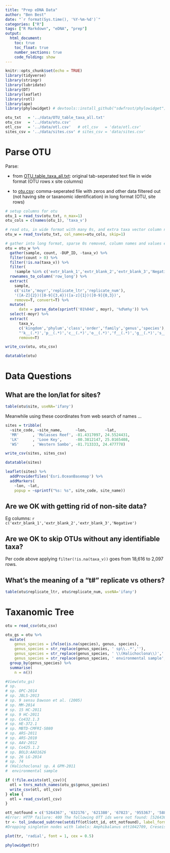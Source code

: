 ```yaml
---
title: "Prep eDNA Data"
author: "Ben Best"
date: "`r format(Sys.time(), '%Y-%m-%d')`"
categories: ["R"]
tags: ["R Markdown", "eDNA", "prep"]
output:
  html_document:
    toc: true
    toc_float: true
    number_sections: true
    code_folding: show
---
```


```r
knitr::opts_chunk$set(echo = TRUE)
library(tidyverse)
library(stringr)
library(lubridate)
library(DT)
library(leaflet)
library(rotl)
library(ape)
library(phylowidget) # devtools::install_github("sdwfrost/phylowidget")

otu_txt   = '../data/OTU_table_taxa_all.txt'
otu_csv   = '../data/otu.csv'
otl_csv   = '../data/otl.csv'   # otl_csv   = 'data/otl.csv'
sites_csv = '../data/sites.csv' # sites_csv = 'data/sites.csv'
```

# Parse OTU

Parse:

- from [OTU_table_taxa_all.txt](https://github.com/marinebon/edna-vis/blob/master/data/OTU_table_taxa_all.txt): original tab-seperated text file in wide format (OTU rows x site columns)

- to [otu.csv](https://github.com/marinebon/edna-vis/blob/master/data/otu.csv): comma-seperated file with zeros and other data filtered out (not having site or taxanomic identification) in long format (OTU, site rows)

```r

# setup columns for otu
otu_1 = read_tsv(otu_txt, n_max=1)
otu_cols = c(names(otu_1), 'taxa_v')

# read otu, in wide format with many 0s, and extra taxa vector column named
otu_w = read_tsv(otu_txt, col_names=otu_cols, skip=1)

# gather into long format, sparse 0s removed, column names and values expanded
otu = otu_w %>%                                                                   #   5,707 rows
  gather(sample, count, -DUP_ID, -taxa_v) %>%                                     # 291,057 rows
  filter(count > 0) %>%                                                           #  18,616 rows
  filter(!is.na(taxa_v)) %>%                                                      #   2,097 rows
  filter(
    !sample %in% c('extr_blank_1','extr_blank_2','extr_blank_3','Negative')) %>%  #   2,082 rows
  rownames_to_column('row_long') %>%
  extract(
    sample, 
    c('site','moyr','replicate_ltr','replicate_num'),
    '([A-Z]{2})([0-9]{3,4})([a-z]{1})([0-9]{0,3})',
    remove=T, convert=T) %>%
  mutate(
      date = parse_date(sprintf('01%04d', moyr), '%d%m%y')) %>%
  select(-moyr) %>%
  extract(
      taxa_v, 
      c('kingdom','phylum','class','order','family','genus','species'), 
      "'k__(.*)','p__(.*)','c__(.*)','o__(.*)','f__(.*)','g__(.*)','s__(.*)'",
      remove=T)

write_csv(otu, otu_csv)

datatable(otu)
```

# Data Questions

## What are the lon/lat for sites?

```r
table(otu$site, useNA='ifany')
```

Meanwhile using these coordinates from web search of names ...

```r
sites = tribble(
  ~site_code, ~site_name,      ~lon,        ~lat,
  'MR'      , 'Molasses Reef', -81.4317097, 24.5524431,
  'LK'      , 'Looe Key',      -80.3812147, 25.0165408,
  'WS'      , 'Western Sambo', -81.713333, 24.477778)

write_csv(sites, sites_csv)

datatable(sites)
```


```r
leaflet(sites) %>%
  addProviderTiles('Esri.OceanBasemap') %>%
  addMarkers(
    ~lon, ~lat, 
    popup = ~sprintf("%s: %s", site_code, site_name))
```

## Are we OK with getting rid of non-site data?

Eg columns: ``r c('extr_blank_1','extr_blank_2','extr_blank_3','Negative')``

## Are we OK to skip OTUs without any identifiable taxa?

Per code above applying `filter(!is.na(taxa_v))` goes from 18,616 to 2,097 rows.

## What's the meaning of a "t#" replicate vs others?

```r
table(otu$replicate_ltr, otu$replicate_num, useNA='ifany')
```


# Taxanomic Tree

```r
otu = read_csv(otu_csv)

otu_gs = otu %>%
  mutate(
    genus_species = ifelse(is.na(species), genus, species),
    genus_species = str_replace(genus_species, ' sp\\..*',''),
    genus_species = str_replace(genus_species, ' \\(Halichoclona\\)',''),
    genus_species = str_replace(genus_species, ' environmental sample','')) %>%
  group_by(genus_species) %>%
  summarise(
    n = n())

#View(otu_gs)
# sp.
# sp. OPC-2014
# sp. JBLS-2013
# sp. 9 sensu Dawson et al. (2005)
# sp. MM-2014
# sp. 15 HC-2011
# sp. 9 HC-2011
# sp. Co432.1.3
# sp. HE-372.1
# sp. MBTD-CMFRI-S080
# sp. ARS-2011
# sp. ARS-2010
# sp. AAV-2012
# sp. Co425.1.2
# sp. BOLD:AAO1626
# sp. 26 LG-2014
# sp. 74
# (Halichoclona) sp. A GPM-2011
#  environmental sample

if (!file.exists(otl_csv)){
  otl = tnrs_match_names(otu_gs$genus_species)
  write_csv(otl, otl_csv)
} else {
  otl = read_csv(otl_csv)
}

ott_notfound = c('5264367', '632176', '621380', '67823', '955367', '588763', '566119', '3634672', '1083518', '2841628')
#Error: HTTP failure: 400 The following OTT ids were not found: [5264367, 632176, 621380, 67823, 955367, 588763, 566119, 3634672, 1083518, 2841628]
tr <- tol_induced_subtree(setdiff(otl$ott_id, ott_notfound), label_format = 'name')
#Dropping singleton nodes with labels: Amphibalanus ott1042709, Creseis ott671266, Abylopsis ott4718809, Polysiphonia ott674045

plot(tr, 'radial', font = 1, cex = 0.5)

phylowidget(tr)
```

